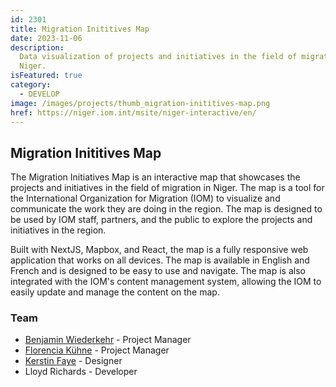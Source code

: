 ```yaml
---
id: 2301
title: Migration Inititives Map
date: 2023-11-06
description:
  Data visualization of projects and initiatives in the field of migration in
  Niger.
isFeatured: true
category:
  - DEVELOP
image: /images/projects/thumb_migration-inititives-map.png
href: https://niger.iom.int/msite/niger-interactive/en/
---
```


## Migration Inititives Map

The Migration Initiatives Map is an interactive map that showcases the projects
and initiatives in the field of migration in Niger. The map is a tool for the
International Organization for Migration (IOM) to visualize and communicate the
work they are doing in the region. The map is designed to be used by IOM staff,
partners, and the public to explore the projects and initiatives in the region.

Built with NextJS, Mapbox, and React, the map is a fully responsive web
application that works on all devices. The map is available in English and
French and is designed to be easy to use and navigate. The map is also
integrated with the IOM's content management system, allowing the IOM to easily
update and manage the content on the map.

### Team

- [Benjamin Wiederkehr](https://www.linkedin.com/in/benjaminwiederkehr/) -
  Project Manager
- [Florencia Kühne](https://www.linkedin.com/in/florencia-kuehne/) - Project
  Manager
- [Kerstin Faye](https://www.linkedin.com/in/kerstin-faye-417626b6/) - Designer
- Lloyd Richards - Developer
